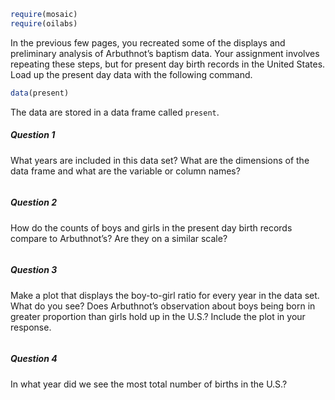 ```r
require(mosaic)
require(oilabs)
```

In the previous few pages, you recreated some of the displays and preliminary analysis of Arbuthnot's baptism data. Your assignment involves repeating these steps, but for present day birth records in the United States. Load up the present day data with the following command.

```r
data(present)
```

The data are stored in a data frame called `present`.

##### Question 1

What years are included in this data set? What are the dimensions of the data frame and what are the variable or column names?

```r

```

##### Question 2

How do the counts of boys and girls in the present day birth records compare to Arbuthnot's? Are they on a similar scale?

```r

```

##### Question 3

Make a plot that displays the boy-to-girl ratio for every year in the data set. What do you see? Does Arbuthnot’s observation about boys being born in greater proportion than girls hold up in the U.S.? Include the plot in your response.

```r

```

##### Question 4

In what year did we see the most total number of births in the U.S.?

```r

```
